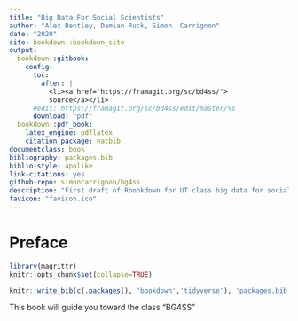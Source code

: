 ```yaml
--- 
title: "Big Data For Social Scientists"
author: "Alex Bentley, Damian Ruck, Simon  Carrignon"
date: "2020"
site: bookdown::bookdown_site
output:
  bookdown::gitbook: 
    config:
      toc:
        after: |
          <li><a href="https://framagit.org/sc/bd4ss/">
          source</a></li>
      #edit: https://framagit.org/sc/bd4ss/edit/master/%s
      download: "pdf"
  bookdown::pdf_book: 
    latex_engine: pdflatex
    citation_package: natbib
documentclass: book
bibliography: packages.bib
biblio-style: apalike
link-citations: yes
github-repo: simoncarrignon/bg4ss
description: "First draft of Rbookdown for UT class big data for social scientists"
favicon: "favicon.ico"
---
```

# Preface{-}

```r
library(magrittr)
knitr::opts_chunk$set(collapse=TRUE)
```

```r
knitr::write_bib(c(.packages(), 'bookdown','tidyverse'), 'packages.bib')
```

This book will guide you toward the class "BG4SS"


